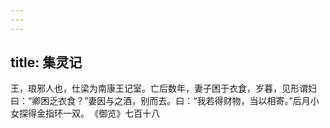 ```yaml
---
---
---
```

title: 集灵记
---



王，琅邪人也，仕梁为南康王记室。亡后数年，妻子困于衣食，岁暮，见形谓妇曰：“卿困乏衣食？”妻因与之酒，别而去。曰：“我若得财物，当以相寄。”后月小女探得金指环一双。 《御览》七百十八